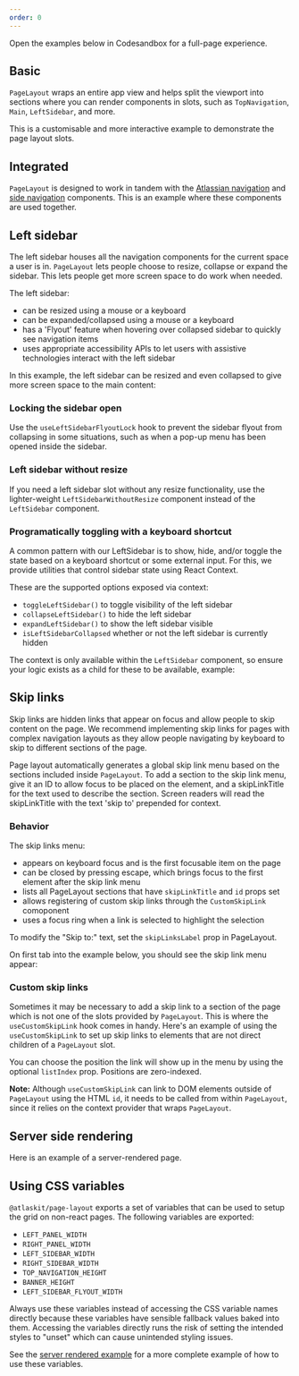 ```yaml
---
order: 0
---
```




<SectionMessage>Open the examples below in Codesandbox for a full-page experience.</SectionMessage>

## Basic

`PageLayout` wraps an entire app view and helps split the viewport into sections where you can
render components in slots, such as `TopNavigation`, `Main`, `LeftSidebar`, and more.

<Example Component={PageLayoutBasic} appearance="source-only" packageName="@atlaskit/page-layout" />

This is a customisable and more interactive example to demonstrate the page layout slots.

<Example
	Component={PageLayoutInteractive}
	appearance="source-only"
	packageName="@atlaskit/page-layout"
/>

## Integrated

`PageLayout` is designed to work in tandem with the
[Atlassian navigation](/components/atlassian-navigation/examples) and
[side navigation](/components/side-navigation/examples) components. This is an example where these
components are used together.

<Example
	Component={PageLayoutIntegration}
	appearance="source-only"
	packageName="@atlaskit/page-layout"
/>

## Left sidebar

The left sidebar houses all the navigation components for the current space a user is in.
`PageLayout` lets people choose to resize, collapse or expand the sidebar. This lets people get more
screen space to do work when needed.

The left sidebar:

- can be resized using a mouse or a keyboard
- can be expanded/collapsed using a mouse or a keyboard
- has a 'Flyout' feature when hovering over collapsed sidebar to quickly see navigation items
- uses appropriate accessibility APIs to let users with assistive technologies interact with the
  left sidebar

In this example, the left sidebar can be resized and even collapsed to give more screen space to the
main content:

<Example
	Component={PageLayoutResizeSidebar}
	appearance="source-only"
	packageName="@atlaskit/page-layout"
/>

### Locking the sidebar open

Use the `useLeftSidebarFlyoutLock` hook to prevent the sidebar flyout from collapsing in some
situations, such as when a pop-up menu has been opened inside the sidebar.

<Example
	Component={PageLayoutLockedSidebar}
	appearance="source-only"
	packageName="@atlaskit/page-layout"
/>

### Left sidebar without resize

If you need a left sidebar slot without any resize functionality, use the lighter-weight
`LeftSidebarWithoutResize` component instead of the `LeftSidebar` component.

### Programatically toggling with a keyboard shortcut

A common pattern with our LeftSidebar is to show, hide, and/or toggle the state based on a keyboard
shortcut or some external input. For this, we provide utilities that control sidebar state using
React Context.

These are the supported options exposed via context:

- `toggleLeftSidebar()` to toggle visibility of the left sidebar
- `collapseLeftSidebar()` to hide the left sidebar
- `expandLeftSidebar()` to show the left sidebar visible
- `isLeftSidebarCollapsed` whether or not the left sidebar is currently hidden

<Example
	Component={ExpandLeftSidebarKeyboardShortcut}
	appearance="source-only"
	packageName="@atlaskit/page-layout"
/>

The context is only available within the `LeftSidebar` component, so ensure your logic exists as a
child for these to be available, example:

<Example
	Component={PageLayoutLeftSidebarWithKeyboardExpand}
	appearance="source-only"
	packageName="@atlaskit/page-layout"
/>

## Skip links

Skip links are hidden links that appear on focus and allow people to skip content on the page. We
recommend implementing skip links for pages with complex navigation layouts as they allow people
navigating by keyboard to skip to different sections of the page.

Page layout automatically generates a global skip link menu based on the sections included inside
`PageLayout`. To add a section to the skip link menu, give it an ID to allow focus to be placed on
the element, and a skipLinkTitle for the text used to describe the section. Screen readers will read
the skipLinkTitle with the text 'skip to' prepended for context.

### Behavior

The skip links menu:

- appears on keyboard focus and is the first focusable item on the page
- can be closed by pressing escape, which brings focus to the first element after the skip link menu
- lists all PageLayout sections that have `skipLinkTitle` and `id` props set
- allows registering of custom skip links through the `CustomSkipLink` comoponent
- uses a focus ring when a link is selected to highlight the selection

To modify the "Skip to:" text, set the `skipLinksLabel` prop in PageLayout.

On first tab into the example below, you should see the skip link menu appear:

<Example Component={PageLayoutBasic} appearance="source-only" packageName="@atlaskit/page-layout" />

### Custom skip links

Sometimes it may be necessary to add a skip link to a section of the page which is not one of the
slots provided by `PageLayout`. This is where the `useCustomSkipLink` hook comes in handy. Here's an
example of using the `useCustomSkipLink` to set up skip links to elements that are not direct
children of a `PageLayout` slot.

You can choose the position the link will show up in the menu by using the optional `listIndex`
prop. Positions are zero-indexed.

**Note:** Although `useCustomSkipLink` can link to DOM elements outside of `PageLayout` using the
HTML `id`, it needs to be called from within `PageLayout`, since it relies on the context provider
that wraps `PageLayout`.

<Example
	Component={PageLayoutCustomSkipLinks}
	appearance="source-only"
	packageName="@atlaskit/page-layout"
/>

## Server side rendering

Here is an example of a server-rendered page.

<Example
	Component={PageLayoutServerRendered}
	appearance="source-only"
	packageName="@atlaskit/page-layout"
/>

## Using CSS variables

`@atlaskit/page-layout` exports a set of variables that can be used to setup the grid on non-react
pages. The following variables are exported:

- `LEFT_PANEL_WIDTH`
- `RIGHT_PANEL_WIDTH`
- `LEFT_SIDEBAR_WIDTH`
- `RIGHT_SIDEBAR_WIDTH`
- `TOP_NAVIGATION_HEIGHT`
- `BANNER_HEIGHT`
- `LEFT_SIDEBAR_FLYOUT_WIDTH`

Always use these variables instead of accessing the CSS variable names directly because these
variables have sensible fallback values baked into them. Accessing the variables directly runs the
risk of setting the intended styles to "unset" which can cause unintended styling issues.

See the [server rendered example](#server-side-rendering) for a more complete example of how to use
these variables.

